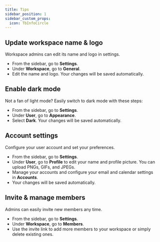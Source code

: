 ```yaml
---
title: Tips 
sidebar_position: 1
sidebar_custom_props:
  icon: TbInfoCircle
---
```


## Update workspace name & logo

Workspace admins can edit its name and logo in settings. 

- From the sidebar, go to <b>Settings</b>. 
- Under <b>Workspace</b>, go to <b>General</b>.
- Edit the name and logo. Your changes will be saved automatically. 

## Enable dark mode 

Not a fan of light mode? Easily switch to dark mode with these steps:

- From the sidebar, go to <b>Settings</b>. 
- Under <b>User</b>, go to <b>Appearance</b>.
- Select <b>Dark</b>. Your changes will be saved automatically. 

## Account settings 

Configure your user account and set your preferences. 

- From the sidebar, go to <b>Settings</b>. 
- Under <b>User</b>, go to <b>Profile</b> to edit your name and profile picture. You can upload PNGs, GIFs, and JPEGs.
- Manage your accounts and configure your email and calendar settings in <b>Accounts</b>. 
- Your changes will be saved automatically. 

## Invite & manage members

Admins can easily invite new members any time. 

- From the sidebar, go to <b>Settings</b>. 
- Under <b>Workspace</b>, go to <b>Members</b>.
- Use the invite link to add more members to your workspace or simply delete existing ones. 